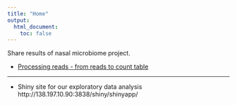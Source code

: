 ```yaml
---
title: "Home"
output:
  html_document:
    toc: false
---
```


Share results of nasal microbiome project.

* [Processing reads - from reads to count table](data-overview.html)


---

* Shiny site for our exploratory data analysis
    http://138.197.10.90:3838/shiny/shinyapp/


